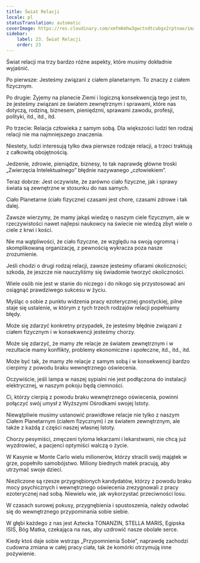 ```yaml
---
title: Świat Relacji
locale: pl
statusTranslation: automatic
coverImage: https://res.cloudinary.com/xmfm6mhw3gwctndtcubgx2rptnae/image/upload/v1740468922/small_cover_tratado_de_psicologia_revolucionaria_a4c0dca4e0.webp
sidebar:
    label: 23. Świat Relacji
    order: 23
---
```

Świat relacji ma trzy bardzo różne aspekty, które musimy dokładnie wyjaśnić.

Po pierwsze: Jesteśmy związani z ciałem planetarnym. To znaczy z ciałem fizycznym.

Po drugie: Żyjemy na planecie Ziemi i logiczną konsekwencją tego jest to, że jesteśmy związani ze światem zewnętrznym i sprawami, które nas dotyczą, rodziną, biznesem, pieniędzmi, sprawami zawodu, profesji, polityki, itd., itd., itd.

Po trzecie: Relacja człowieka z samym sobą. Dla większości ludzi ten rodzaj relacji nie ma najmniejszego znaczenia.

Niestety, ludzi interesują tylko dwa pierwsze rodzaje relacji, a trzeci traktują z całkowitą obojętnością.

Jedzenie, zdrowie, pieniądze, biznesy, to tak naprawdę główne troski „Zwierzęcia Intelektualnego” błędnie nazywanego „człowiekiem”.

Teraz dobrze: Jest oczywiste, że zarówno ciało fizyczne, jak i sprawy świata są zewnętrzne w stosunku do nas samych.

Ciało Planetarne (ciało fizyczne) czasami jest chore, czasami zdrowe i tak dalej.

Zawsze wierzymy, że mamy jakąś wiedzę o naszym ciele fizycznym, ale w rzeczywistości nawet najlepsi naukowcy na świecie nie wiedzą zbyt wiele o ciele z krwi i kości.

Nie ma wątpliwości, że ciało fizyczne, ze względu na swoją ogromną i skomplikowaną organizację, z pewnością wykracza poza nasze zrozumienie.

Jeśli chodzi o drugi rodzaj relacji, zawsze jesteśmy ofiarami okoliczności; szkoda, że jeszcze nie nauczyliśmy się świadomie tworzyć okoliczności.

Wiele osób nie jest w stanie do niczego i do nikogo się przystosować ani osiągnąć prawdziwego sukcesu w życiu.

Myśląc o sobie z punktu widzenia pracy ezoterycznej gnostyckiej, pilne staje się ustalenie, w którym z tych trzech rodzajów relacji popełniamy błędy.

Może się zdarzyć konkretny przypadek, że jesteśmy błędnie związani z ciałem fizycznym i w konsekwencji jesteśmy chorzy.

Może się zdarzyć, że mamy złe relacje ze światem zewnętrznym i w rezultacie mamy konflikty, problemy ekonomiczne i społeczne, itd., itd., itd.

Może być tak, że mamy złe relacje z samym sobą i w konsekwencji bardzo cierpimy z powodu braku wewnętrznego oświecenia.

Oczywiście, jeśli lampa w naszej sypialni nie jest podłączona do instalacji elektrycznej, w naszym pokoju będą ciemności.

Ci, którzy cierpią z powodu braku wewnętrznego oświecenia, powinni połączyć swój umysł z Wyższymi Ośrodkami swojej Istoty.

Niewątpliwie musimy ustanowić prawidłowe relacje nie tylko z naszym Ciałem Planetarnym (ciałem fizycznym) i ze światem zewnętrznym, ale także z każdą z części naszej własnej Istoty.

Chorzy pesymiści, zmęczeni tyloma lekarzami i lekarstwami, nie chcą już wyzdrowieć, a pacjenci optymiści walczą o życie.

W Kasynie w Monte Carlo wielu milionerów, którzy stracili swój majątek w grze, popełniło samobójstwo. Miliony biednych matek pracują, aby utrzymać swoje dzieci.

Niezliczone są rzesze przygnębionych kandydatów, którzy z powodu braku mocy psychicznych i wewnętrznego oświecenia zrezygnowali z pracy ezoterycznej nad sobą. Niewielu wie, jak wykorzystać przeciwności losu.

W czasach surowej pokusy, przygnębienia i spustoszenia, należy odwołać się do wewnętrznego przypominania sobie siebie.

W głębi każdego z nas jest Aztecka TONANZIN, STELLA MARIS, Egipska ISIS, Bóg Matka, czekająca na nas, aby uzdrowić nasze obolałe serce.

Kiedy ktoś daje sobie wstrząs „Przypomnienia Sobie”, naprawdę zachodzi cudowna zmiana w całej pracy ciała, tak że komórki otrzymują inne pożywienie.

